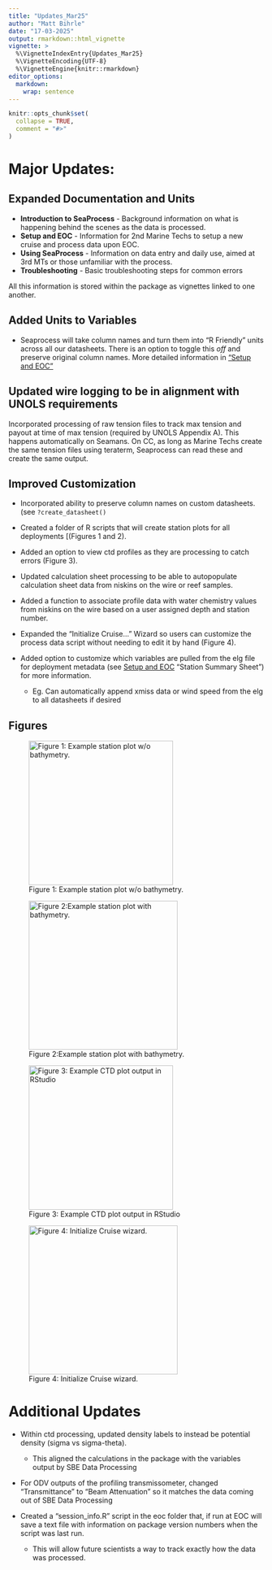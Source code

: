 ```yaml
---
title: "Updates_Mar25"
author: "Matt Bihrle"
date: "17-03-2025"
output: rmarkdown::html_vignette
vignette: >
  %\VignetteIndexEntry{Updates_Mar25}
  %\VignetteEncoding{UTF-8}
  %\VignetteEngine{knitr::rmarkdown}
editor_options: 
  markdown: 
    wrap: sentence
---
```


```r
knitr::opts_chunk$set(
  collapse = TRUE,
  comment = "#>"
)
```

# Major Updates:

## Expanded Documentation and Units

-   **Introduction to SeaProcess** - Background information on what is happening behind the scenes as the data is processed.
-   **Setup and EOC** - Information for 2nd Marine Techs to setup a new cruise and process data upon EOC.
-   **Using SeaProcess** - Information on data entry and daily use, aimed at 3rd MTs or those unfamiliar with the process.
-   **Troubleshooting** - Basic troubleshooting steps for common errors

All this information is stored within the package as vignettes linked to one another.

## Added Units to Variables

-   Seaprocess will take column names and turn them into “R Friendly” units across all our datasheets. There is an option to toggle this *off* and preserve original column names. More detailed information in [“Setup and EOC"](Setup_and_EOC_SeaProcess.html)

## Updated wire logging to be in alignment with UNOLS requirements

Incorporated processing of raw tension files to track max tension and payout at time of max tension (required by UNOLS Appendix A).
This happens automatically on Seamans.
On CC, as long as Marine Techs create the same tension files using teraterm, Seaprocess can read these and create the same output.

## Improved Customization

-   Incorporated ability to preserve column names on custom datasheets.
    (see `?create_datasheet()`

-   Created a folder of R scripts that will create station plots for all deployments [(Figures 1 and 2).

-   Added an option to view ctd profiles as they are processing to catch errors (Figure 3).

-   Updated calculation sheet processing to be able to autopopulate calculation sheet data from niskins on the wire or reef samples.

-   Added a function to associate profile data with water chemistry values from niskins on the wire based on a user assigned depth and station number.

-   Expanded the “Initialize Cruise…” Wizard so users can customize the process data script without needing to edit it by hand (Figure 4).

-   Added option to customize which variables are pulled from the elg file for deployment metadata (see [Setup and EOC](Setup_and_EOC.html) "Station Summary Sheet") for more information.

    -   Eg. Can automatically append xmiss data or wind speed from the elg to all datasheets if desired

## Figures

![Figure 1: Example station plot w/o bathymetry.](images/station_plot_nobathymetry.png){width="284"}

![Figure 2:Example station plot with bathymetry.](images/station_plot_bathymetry.png){width="293"}

![Figure 3: Example CTD plot output in RStudio](images/ctd_output.png){width="284"}

![Figure 4: Initialize Cruise wizard.](images/Cruise_template.png){width="293"}

# Additional Updates

-   Within ctd processing, updated density labels to instead be potential density (sigma vs sigma-theta).

    -   This aligned the calculations in the package with the variables output by SBE Data Processing

-   For ODV outputs of the profiling transmissometer, changed “Transmittance” to “Beam Attenuation” so it matches the data coming out of SBE Data Processing

-   Created a "session_info.R" script in the eoc folder that, if run at EOC will save a text file with information on package version numbers when the script was last run.
    -   This will allow future scientists a way to track exactly how the data was processed.
